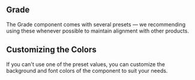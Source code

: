 
## Grade

The Grade component comes with several presets — we recommending using these whenever possible to maintain alignment with other products.

<Grade />

## Customizing the Colors

If you can't use one of the preset values, you can customize the background and font colors of the component to suit your needs.

<GradeSubComponent />
